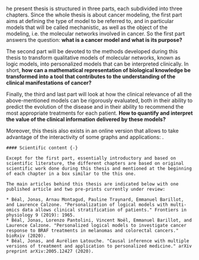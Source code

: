 \chapter*{Preface}

\initial{T}he present thesis is structured in three parts, each subdivided into three chapters. Since the whole thesis is about cancer modeling, the first part aims at defining the type of model to be referred to, and in particular models that will be called mechanistic, as well as the object of the modeling, i.e. the molecular networks involved in cancer. So the first part answers the question: **what is a cancer model and what is its purpose?**  
  

The second part will be devoted to the methods developed during this thesis to transform qualitative models of molecular networks, known as logic models, into personalized models that can be interpreted clinically. In short, **how can a mathematical representation of biological knowledge be transformed into a tool that contributes to the understanding of the clinical manifestations of cancer?**  
  

Finally, the third and last part will look at how the clinical relevance of all the above-mentioned models can be rigorously evaluated, both in their ability to predict the evolution of the disease and in their ability to recommend the most appropriate treatments for each patient. **How to quantify and interpret the value of the clinical information delivered by these models?**  
  

Moreover, this thesis also exists in an online version that allows to take advantage of the interactivity of some graphs and applications: \url{https://jonasbeal.github.io/thesis/}.  
  

```block2

#### Scientific content {-}

Except for the first part, essentially introductory and based on scientific literature, the different chapters are based on original scientific work done during this thesis and mentioned at the beginning of each chapter in a box similar to the this one.  
  
The main articles behind this thesis are indicated below with one published article and two pre-prints currently under review: 

* Béal, Jonas, Arnau Montagud, Pauline Traynard, Emmanuel Barillot, and Laurence Calzone. "Personalization of logical models with multi-omics data allows clinical stratification of patients." Frontiers in physiology 9 (2019): 1965.
* Béal, Jonas, Lorenzo Pantolini, Vincent Noël, Emmanuel Barillot, and Laurence Calzone. "Personalized logical models to investigate cancer response to BRAF treatments in melanomas and colorectal cancers." bioRxiv (2020).
* Béal, Jonas, and Aurélien Latouche. "Causal inference with multiple versions of treatment and application to personalized medicine." arXiv preprint arXiv:2005.12427 (2020).

```

\clearemptydoublepage
